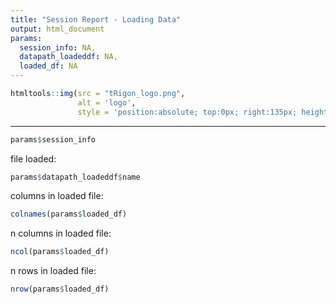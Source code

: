---
title: "Session Report - Loading Data"
output: html_document
params:
  session_info: NA,
  datapath_loadeddf: NA,
  loaded_df: NA
---
```{r, echo=FALSE}
htmltools::img(src = "tRigon_logo.png",
               alt = 'logo', 
               style = 'position:absolute; top:0px; right:135px; height: 80px')
```
---

```{r, echo = FALSE}
params$session_info
```

file loaded:
```{r, echo = FALSE}
params$datapath_loadeddf$name
```

columns in loaded file:
```{r, echo = FALSE}
colnames(params$loaded_df)
```

n columns in loaded file:
```{r, echo = FALSE}
ncol(params$loaded_df)
```

n rows in loaded file:
```{r, echo = FALSE}
nrow(params$loaded_df)
```

